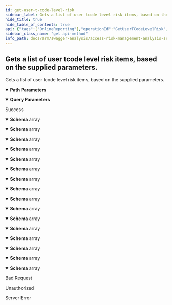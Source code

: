 ```yaml
---
id: get-user-t-code-level-risk
sidebar_label: Gets a list of user tcode level risk items, based on the supplied parameters.
hide_title: true
hide_table_of_contents: true
api: {"tags":["OnlineReporting"],"operationId":"GetUserTCodeLevelRisk","parameters":[{"name":"analysisId","in":"path","description":"Represents the unique analysis identifier.","required":true,"schema":{"type":"integer","format":"int32"}},{"name":"skip","in":"query","description":"Represents the optional parameter which specifies how many items will be bypassed.","required":false,"schema":{"type":"integer","format":"int32"}},{"name":"take","in":"query","description":"Represents the optional parameter which specifies how many items to returned.","required":false,"schema":{"type":"integer","format":"int32"}}],"responses":{"200":{"description":"Success","content":{"application/json;odata.metadata=minimal;odata.streaming=true":{"schema":{"uniqueItems":false,"type":"array","items":{"type":"object","properties":{"rulebookName":{"type":"string"},"ruleCode":{"type":"string"},"ruleName":{"type":"string"},"riskRating":{"type":"string"},"ruleType":{"type":"string"},"ruleBusinessProcess":{"type":"string"},"businessFunctionCode":{"type":"string"},"businessFunctionName":{"type":"string"},"businessFunctionDescription":{"type":"string"},"userId":{"type":"string"},"userName":{"type":"string"},"userGroup":{"type":"string"},"mitigatingControls":{"type":"string"},"assignedFrom":{"type":"string"},"roleProfile":{"type":"string"},"tcode":{"type":"string"},"tcodeDescription":{"type":"string"},"roleType":{"type":"string"},"stadUtilizationCount":{"format":"int32","type":"integer"},"cdhdrposUtilizationCount":{"format":"int32","type":"integer"},"roleHasInherentConflicts":{"type":"boolean"},"isMitigated":{"type":"boolean","readOnly":true}}}}},"application/json;odata.metadata=minimal;odata.streaming=false":{"schema":{"uniqueItems":false,"type":"array","items":{"type":"object","properties":{"rulebookName":{"type":"string"},"ruleCode":{"type":"string"},"ruleName":{"type":"string"},"riskRating":{"type":"string"},"ruleType":{"type":"string"},"ruleBusinessProcess":{"type":"string"},"businessFunctionCode":{"type":"string"},"businessFunctionName":{"type":"string"},"businessFunctionDescription":{"type":"string"},"userId":{"type":"string"},"userName":{"type":"string"},"userGroup":{"type":"string"},"mitigatingControls":{"type":"string"},"assignedFrom":{"type":"string"},"roleProfile":{"type":"string"},"tcode":{"type":"string"},"tcodeDescription":{"type":"string"},"roleType":{"type":"string"},"stadUtilizationCount":{"format":"int32","type":"integer"},"cdhdrposUtilizationCount":{"format":"int32","type":"integer"},"roleHasInherentConflicts":{"type":"boolean"},"isMitigated":{"type":"boolean","readOnly":true}}}}},"application/json;odata.metadata=minimal":{"schema":{"uniqueItems":false,"type":"array","items":{"type":"object","properties":{"rulebookName":{"type":"string"},"ruleCode":{"type":"string"},"ruleName":{"type":"string"},"riskRating":{"type":"string"},"ruleType":{"type":"string"},"ruleBusinessProcess":{"type":"string"},"businessFunctionCode":{"type":"string"},"businessFunctionName":{"type":"string"},"businessFunctionDescription":{"type":"string"},"userId":{"type":"string"},"userName":{"type":"string"},"userGroup":{"type":"string"},"mitigatingControls":{"type":"string"},"assignedFrom":{"type":"string"},"roleProfile":{"type":"string"},"tcode":{"type":"string"},"tcodeDescription":{"type":"string"},"roleType":{"type":"string"},"stadUtilizationCount":{"format":"int32","type":"integer"},"cdhdrposUtilizationCount":{"format":"int32","type":"integer"},"roleHasInherentConflicts":{"type":"boolean"},"isMitigated":{"type":"boolean","readOnly":true}}}}},"application/json;odata.metadata=full;odata.streaming=true":{"schema":{"uniqueItems":false,"type":"array","items":{"type":"object","properties":{"rulebookName":{"type":"string"},"ruleCode":{"type":"string"},"ruleName":{"type":"string"},"riskRating":{"type":"string"},"ruleType":{"type":"string"},"ruleBusinessProcess":{"type":"string"},"businessFunctionCode":{"type":"string"},"businessFunctionName":{"type":"string"},"businessFunctionDescription":{"type":"string"},"userId":{"type":"string"},"userName":{"type":"string"},"userGroup":{"type":"string"},"mitigatingControls":{"type":"string"},"assignedFrom":{"type":"string"},"roleProfile":{"type":"string"},"tcode":{"type":"string"},"tcodeDescription":{"type":"string"},"roleType":{"type":"string"},"stadUtilizationCount":{"format":"int32","type":"integer"},"cdhdrposUtilizationCount":{"format":"int32","type":"integer"},"roleHasInherentConflicts":{"type":"boolean"},"isMitigated":{"type":"boolean","readOnly":true}}}}},"application/json;odata.metadata=full;odata.streaming=false":{"schema":{"uniqueItems":false,"type":"array","items":{"type":"object","properties":{"rulebookName":{"type":"string"},"ruleCode":{"type":"string"},"ruleName":{"type":"string"},"riskRating":{"type":"string"},"ruleType":{"type":"string"},"ruleBusinessProcess":{"type":"string"},"businessFunctionCode":{"type":"string"},"businessFunctionName":{"type":"string"},"businessFunctionDescription":{"type":"string"},"userId":{"type":"string"},"userName":{"type":"string"},"userGroup":{"type":"string"},"mitigatingControls":{"type":"string"},"assignedFrom":{"type":"string"},"roleProfile":{"type":"string"},"tcode":{"type":"string"},"tcodeDescription":{"type":"string"},"roleType":{"type":"string"},"stadUtilizationCount":{"format":"int32","type":"integer"},"cdhdrposUtilizationCount":{"format":"int32","type":"integer"},"roleHasInherentConflicts":{"type":"boolean"},"isMitigated":{"type":"boolean","readOnly":true}}}}},"application/json;odata.metadata=full":{"schema":{"uniqueItems":false,"type":"array","items":{"type":"object","properties":{"rulebookName":{"type":"string"},"ruleCode":{"type":"string"},"ruleName":{"type":"string"},"riskRating":{"type":"string"},"ruleType":{"type":"string"},"ruleBusinessProcess":{"type":"string"},"businessFunctionCode":{"type":"string"},"businessFunctionName":{"type":"string"},"businessFunctionDescription":{"type":"string"},"userId":{"type":"string"},"userName":{"type":"string"},"userGroup":{"type":"string"},"mitigatingControls":{"type":"string"},"assignedFrom":{"type":"string"},"roleProfile":{"type":"string"},"tcode":{"type":"string"},"tcodeDescription":{"type":"string"},"roleType":{"type":"string"},"stadUtilizationCount":{"format":"int32","type":"integer"},"cdhdrposUtilizationCount":{"format":"int32","type":"integer"},"roleHasInherentConflicts":{"type":"boolean"},"isMitigated":{"type":"boolean","readOnly":true}}}}},"application/json;odata.metadata=none;odata.streaming=true":{"schema":{"uniqueItems":false,"type":"array","items":{"type":"object","properties":{"rulebookName":{"type":"string"},"ruleCode":{"type":"string"},"ruleName":{"type":"string"},"riskRating":{"type":"string"},"ruleType":{"type":"string"},"ruleBusinessProcess":{"type":"string"},"businessFunctionCode":{"type":"string"},"businessFunctionName":{"type":"string"},"businessFunctionDescription":{"type":"string"},"userId":{"type":"string"},"userName":{"type":"string"},"userGroup":{"type":"string"},"mitigatingControls":{"type":"string"},"assignedFrom":{"type":"string"},"roleProfile":{"type":"string"},"tcode":{"type":"string"},"tcodeDescription":{"type":"string"},"roleType":{"type":"string"},"stadUtilizationCount":{"format":"int32","type":"integer"},"cdhdrposUtilizationCount":{"format":"int32","type":"integer"},"roleHasInherentConflicts":{"type":"boolean"},"isMitigated":{"type":"boolean","readOnly":true}}}}},"application/json;odata.metadata=none;odata.streaming=false":{"schema":{"uniqueItems":false,"type":"array","items":{"type":"object","properties":{"rulebookName":{"type":"string"},"ruleCode":{"type":"string"},"ruleName":{"type":"string"},"riskRating":{"type":"string"},"ruleType":{"type":"string"},"ruleBusinessProcess":{"type":"string"},"businessFunctionCode":{"type":"string"},"businessFunctionName":{"type":"string"},"businessFunctionDescription":{"type":"string"},"userId":{"type":"string"},"userName":{"type":"string"},"userGroup":{"type":"string"},"mitigatingControls":{"type":"string"},"assignedFrom":{"type":"string"},"roleProfile":{"type":"string"},"tcode":{"type":"string"},"tcodeDescription":{"type":"string"},"roleType":{"type":"string"},"stadUtilizationCount":{"format":"int32","type":"integer"},"cdhdrposUtilizationCount":{"format":"int32","type":"integer"},"roleHasInherentConflicts":{"type":"boolean"},"isMitigated":{"type":"boolean","readOnly":true}}}}},"application/json;odata.metadata=none":{"schema":{"uniqueItems":false,"type":"array","items":{"type":"object","properties":{"rulebookName":{"type":"string"},"ruleCode":{"type":"string"},"ruleName":{"type":"string"},"riskRating":{"type":"string"},"ruleType":{"type":"string"},"ruleBusinessProcess":{"type":"string"},"businessFunctionCode":{"type":"string"},"businessFunctionName":{"type":"string"},"businessFunctionDescription":{"type":"string"},"userId":{"type":"string"},"userName":{"type":"string"},"userGroup":{"type":"string"},"mitigatingControls":{"type":"string"},"assignedFrom":{"type":"string"},"roleProfile":{"type":"string"},"tcode":{"type":"string"},"tcodeDescription":{"type":"string"},"roleType":{"type":"string"},"stadUtilizationCount":{"format":"int32","type":"integer"},"cdhdrposUtilizationCount":{"format":"int32","type":"integer"},"roleHasInherentConflicts":{"type":"boolean"},"isMitigated":{"type":"boolean","readOnly":true}}}}},"application/json;odata.streaming=true":{"schema":{"uniqueItems":false,"type":"array","items":{"type":"object","properties":{"rulebookName":{"type":"string"},"ruleCode":{"type":"string"},"ruleName":{"type":"string"},"riskRating":{"type":"string"},"ruleType":{"type":"string"},"ruleBusinessProcess":{"type":"string"},"businessFunctionCode":{"type":"string"},"businessFunctionName":{"type":"string"},"businessFunctionDescription":{"type":"string"},"userId":{"type":"string"},"userName":{"type":"string"},"userGroup":{"type":"string"},"mitigatingControls":{"type":"string"},"assignedFrom":{"type":"string"},"roleProfile":{"type":"string"},"tcode":{"type":"string"},"tcodeDescription":{"type":"string"},"roleType":{"type":"string"},"stadUtilizationCount":{"format":"int32","type":"integer"},"cdhdrposUtilizationCount":{"format":"int32","type":"integer"},"roleHasInherentConflicts":{"type":"boolean"},"isMitigated":{"type":"boolean","readOnly":true}}}}},"application/json;odata.streaming=false":{"schema":{"uniqueItems":false,"type":"array","items":{"type":"object","properties":{"rulebookName":{"type":"string"},"ruleCode":{"type":"string"},"ruleName":{"type":"string"},"riskRating":{"type":"string"},"ruleType":{"type":"string"},"ruleBusinessProcess":{"type":"string"},"businessFunctionCode":{"type":"string"},"businessFunctionName":{"type":"string"},"businessFunctionDescription":{"type":"string"},"userId":{"type":"string"},"userName":{"type":"string"},"userGroup":{"type":"string"},"mitigatingControls":{"type":"string"},"assignedFrom":{"type":"string"},"roleProfile":{"type":"string"},"tcode":{"type":"string"},"tcodeDescription":{"type":"string"},"roleType":{"type":"string"},"stadUtilizationCount":{"format":"int32","type":"integer"},"cdhdrposUtilizationCount":{"format":"int32","type":"integer"},"roleHasInherentConflicts":{"type":"boolean"},"isMitigated":{"type":"boolean","readOnly":true}}}}},"application/json":{"schema":{"uniqueItems":false,"type":"array","items":{"type":"object","properties":{"rulebookName":{"type":"string"},"ruleCode":{"type":"string"},"ruleName":{"type":"string"},"riskRating":{"type":"string"},"ruleType":{"type":"string"},"ruleBusinessProcess":{"type":"string"},"businessFunctionCode":{"type":"string"},"businessFunctionName":{"type":"string"},"businessFunctionDescription":{"type":"string"},"userId":{"type":"string"},"userName":{"type":"string"},"userGroup":{"type":"string"},"mitigatingControls":{"type":"string"},"assignedFrom":{"type":"string"},"roleProfile":{"type":"string"},"tcode":{"type":"string"},"tcodeDescription":{"type":"string"},"roleType":{"type":"string"},"stadUtilizationCount":{"format":"int32","type":"integer"},"cdhdrposUtilizationCount":{"format":"int32","type":"integer"},"roleHasInherentConflicts":{"type":"boolean"},"isMitigated":{"type":"boolean","readOnly":true}}}}},"application/xml":{"schema":{"uniqueItems":false,"type":"array","items":{"type":"object","properties":{"rulebookName":{"type":"string"},"ruleCode":{"type":"string"},"ruleName":{"type":"string"},"riskRating":{"type":"string"},"ruleType":{"type":"string"},"ruleBusinessProcess":{"type":"string"},"businessFunctionCode":{"type":"string"},"businessFunctionName":{"type":"string"},"businessFunctionDescription":{"type":"string"},"userId":{"type":"string"},"userName":{"type":"string"},"userGroup":{"type":"string"},"mitigatingControls":{"type":"string"},"assignedFrom":{"type":"string"},"roleProfile":{"type":"string"},"tcode":{"type":"string"},"tcodeDescription":{"type":"string"},"roleType":{"type":"string"},"stadUtilizationCount":{"format":"int32","type":"integer"},"cdhdrposUtilizationCount":{"format":"int32","type":"integer"},"roleHasInherentConflicts":{"type":"boolean"},"isMitigated":{"type":"boolean","readOnly":true}}}}},"application/prs.odatatestxx-odata":{"schema":{"uniqueItems":false,"type":"array","items":{"type":"object","properties":{"rulebookName":{"type":"string"},"ruleCode":{"type":"string"},"ruleName":{"type":"string"},"riskRating":{"type":"string"},"ruleType":{"type":"string"},"ruleBusinessProcess":{"type":"string"},"businessFunctionCode":{"type":"string"},"businessFunctionName":{"type":"string"},"businessFunctionDescription":{"type":"string"},"userId":{"type":"string"},"userName":{"type":"string"},"userGroup":{"type":"string"},"mitigatingControls":{"type":"string"},"assignedFrom":{"type":"string"},"roleProfile":{"type":"string"},"tcode":{"type":"string"},"tcodeDescription":{"type":"string"},"roleType":{"type":"string"},"stadUtilizationCount":{"format":"int32","type":"integer"},"cdhdrposUtilizationCount":{"format":"int32","type":"integer"},"roleHasInherentConflicts":{"type":"boolean"},"isMitigated":{"type":"boolean","readOnly":true}}}}},"text/plain":{"schema":{"uniqueItems":false,"type":"array","items":{"type":"object","properties":{"rulebookName":{"type":"string"},"ruleCode":{"type":"string"},"ruleName":{"type":"string"},"riskRating":{"type":"string"},"ruleType":{"type":"string"},"ruleBusinessProcess":{"type":"string"},"businessFunctionCode":{"type":"string"},"businessFunctionName":{"type":"string"},"businessFunctionDescription":{"type":"string"},"userId":{"type":"string"},"userName":{"type":"string"},"userGroup":{"type":"string"},"mitigatingControls":{"type":"string"},"assignedFrom":{"type":"string"},"roleProfile":{"type":"string"},"tcode":{"type":"string"},"tcodeDescription":{"type":"string"},"roleType":{"type":"string"},"stadUtilizationCount":{"format":"int32","type":"integer"},"cdhdrposUtilizationCount":{"format":"int32","type":"integer"},"roleHasInherentConflicts":{"type":"boolean"},"isMitigated":{"type":"boolean","readOnly":true}}}}},"text/json":{"schema":{"uniqueItems":false,"type":"array","items":{"type":"object","properties":{"rulebookName":{"type":"string"},"ruleCode":{"type":"string"},"ruleName":{"type":"string"},"riskRating":{"type":"string"},"ruleType":{"type":"string"},"ruleBusinessProcess":{"type":"string"},"businessFunctionCode":{"type":"string"},"businessFunctionName":{"type":"string"},"businessFunctionDescription":{"type":"string"},"userId":{"type":"string"},"userName":{"type":"string"},"userGroup":{"type":"string"},"mitigatingControls":{"type":"string"},"assignedFrom":{"type":"string"},"roleProfile":{"type":"string"},"tcode":{"type":"string"},"tcodeDescription":{"type":"string"},"roleType":{"type":"string"},"stadUtilizationCount":{"format":"int32","type":"integer"},"cdhdrposUtilizationCount":{"format":"int32","type":"integer"},"roleHasInherentConflicts":{"type":"boolean"},"isMitigated":{"type":"boolean","readOnly":true}}}}}}},"400":{"description":"Bad Request"},"401":{"description":"Unauthorized"},"500":{"description":"Server Error"}},"description":"Gets a list of user tcode level risk items, based on the supplied parameters.","method":"get","path":"/api/usertcodelevelrisk/{analysisId}","info":{"version":"v1","title":"Access Risk Management Analysis Services"},"postman":{"name":"Gets a list of user tcode level risk items, based on the supplied parameters.","description":{"type":"text/plain"},"url":{"path":["api","usertcodelevelrisk",":analysisId"],"host":["{{baseUrl}}"],"query":[{"disabled":false,"description":{"content":"Represents the optional parameter which specifies how many items will be bypassed.","type":"text/plain"},"key":"skip","value":""},{"disabled":false,"description":{"content":"Represents the optional parameter which specifies how many items to returned.","type":"text/plain"},"key":"take","value":""}],"variable":[{"disabled":false,"description":{"content":"(Required) Represents the unique analysis identifier.","type":"text/plain"},"type":"any","value":"","key":"analysisId"}]},"header":[{"key":"Accept","value":"application/json;odata.metadata=minimal;odata.streaming=true"}],"method":"GET"}}
sidebar_class_name: "get api-method"
info_path: docs/arm/swagger-analysis/access-risk-management-analysis-services
---
```



## Gets a list of user tcode level risk items, based on the supplied parameters.



Gets a list of user tcode level risk items, based on the supplied parameters.

<details style={{"marginBottom":"1rem"}} data-collapsed={false} open={true}><summary style={{}}><strong>Path Parameters</strong></summary><div><ul><ParamsItem className={"paramsItem"} param={{"name":"analysisId","in":"path","description":"Represents the unique analysis identifier.","required":true,"schema":{"type":"integer","format":"int32"}}}></ParamsItem></ul></div></details><details style={{"marginBottom":"1rem"}} data-collapsed={false} open={true}><summary style={{}}><strong>Query Parameters</strong></summary><div><ul><ParamsItem className={"paramsItem"} param={{"name":"skip","in":"query","description":"Represents the optional parameter which specifies how many items will be bypassed.","required":false,"schema":{"type":"integer","format":"int32"}}}></ParamsItem><ParamsItem className={"paramsItem"} param={{"name":"take","in":"query","description":"Represents the optional parameter which specifies how many items to returned.","required":false,"schema":{"type":"integer","format":"int32"}}}></ParamsItem></ul></div></details><div><ApiTabs><TabItem label={"200"} value={"200"}><div>

Success

</div><div><MimeTabs groupId={"mime-type"}><TabItem label={"application/json;odata.metadata=minimal;odata.streaming=true"} value={"application/json;odata.metadata=minimal;odata.streaming=true"}><SchemaTabs groupId={"schema-tabs"}><TabItem label={"Schema"} value={"Schema"}><details style={{}} data-collapsed={false} open={true}><summary style={{"textAlign":"left"}}><strong>Schema</strong><span style={{"opacity":"0.6"}}> array</span></summary><div style={{"textAlign":"left","marginLeft":"1rem"}}></div><ul style={{"marginLeft":"1rem"}}><SchemaItem collapsible={false} name={"rulebookName"} required={false} schemaDescription={undefined} schemaName={"string"} qualifierMessage={undefined} defaultValue={undefined}></SchemaItem><SchemaItem collapsible={false} name={"ruleCode"} required={false} schemaDescription={undefined} schemaName={"string"} qualifierMessage={undefined} defaultValue={undefined}></SchemaItem><SchemaItem collapsible={false} name={"ruleName"} required={false} schemaDescription={undefined} schemaName={"string"} qualifierMessage={undefined} defaultValue={undefined}></SchemaItem><SchemaItem collapsible={false} name={"riskRating"} required={false} schemaDescription={undefined} schemaName={"string"} qualifierMessage={undefined} defaultValue={undefined}></SchemaItem><SchemaItem collapsible={false} name={"ruleType"} required={false} schemaDescription={undefined} schemaName={"string"} qualifierMessage={undefined} defaultValue={undefined}></SchemaItem><SchemaItem collapsible={false} name={"ruleBusinessProcess"} required={false} schemaDescription={undefined} schemaName={"string"} qualifierMessage={undefined} defaultValue={undefined}></SchemaItem><SchemaItem collapsible={false} name={"businessFunctionCode"} required={false} schemaDescription={undefined} schemaName={"string"} qualifierMessage={undefined} defaultValue={undefined}></SchemaItem><SchemaItem collapsible={false} name={"businessFunctionName"} required={false} schemaDescription={undefined} schemaName={"string"} qualifierMessage={undefined} defaultValue={undefined}></SchemaItem><SchemaItem collapsible={false} name={"businessFunctionDescription"} required={false} schemaDescription={undefined} schemaName={"string"} qualifierMessage={undefined} defaultValue={undefined}></SchemaItem><SchemaItem collapsible={false} name={"userId"} required={false} schemaDescription={undefined} schemaName={"string"} qualifierMessage={undefined} defaultValue={undefined}></SchemaItem><SchemaItem collapsible={false} name={"userName"} required={false} schemaDescription={undefined} schemaName={"string"} qualifierMessage={undefined} defaultValue={undefined}></SchemaItem><SchemaItem collapsible={false} name={"userGroup"} required={false} schemaDescription={undefined} schemaName={"string"} qualifierMessage={undefined} defaultValue={undefined}></SchemaItem><SchemaItem collapsible={false} name={"mitigatingControls"} required={false} schemaDescription={undefined} schemaName={"string"} qualifierMessage={undefined} defaultValue={undefined}></SchemaItem><SchemaItem collapsible={false} name={"assignedFrom"} required={false} schemaDescription={undefined} schemaName={"string"} qualifierMessage={undefined} defaultValue={undefined}></SchemaItem><SchemaItem collapsible={false} name={"roleProfile"} required={false} schemaDescription={undefined} schemaName={"string"} qualifierMessage={undefined} defaultValue={undefined}></SchemaItem><SchemaItem collapsible={false} name={"tcode"} required={false} schemaDescription={undefined} schemaName={"string"} qualifierMessage={undefined} defaultValue={undefined}></SchemaItem><SchemaItem collapsible={false} name={"tcodeDescription"} required={false} schemaDescription={undefined} schemaName={"string"} qualifierMessage={undefined} defaultValue={undefined}></SchemaItem><SchemaItem collapsible={false} name={"roleType"} required={false} schemaDescription={undefined} schemaName={"string"} qualifierMessage={undefined} defaultValue={undefined}></SchemaItem><SchemaItem collapsible={false} name={"stadUtilizationCount"} required={false} schemaDescription={undefined} schemaName={"int32"} qualifierMessage={undefined} defaultValue={undefined}></SchemaItem><SchemaItem collapsible={false} name={"cdhdrposUtilizationCount"} required={false} schemaDescription={undefined} schemaName={"int32"} qualifierMessage={undefined} defaultValue={undefined}></SchemaItem><SchemaItem collapsible={false} name={"roleHasInherentConflicts"} required={false} schemaDescription={undefined} schemaName={"boolean"} qualifierMessage={undefined} defaultValue={undefined}></SchemaItem><SchemaItem collapsible={false} name={"isMitigated"} required={false} schemaDescription={undefined} schemaName={"boolean"} qualifierMessage={undefined} defaultValue={undefined}></SchemaItem></ul></details></TabItem></SchemaTabs></TabItem><TabItem label={"application/json;odata.metadata=minimal;odata.streaming=false"} value={"application/json;odata.metadata=minimal;odata.streaming=false"}><SchemaTabs groupId={"schema-tabs"}><TabItem label={"Schema"} value={"Schema"}><details style={{}} data-collapsed={false} open={true}><summary style={{"textAlign":"left"}}><strong>Schema</strong><span style={{"opacity":"0.6"}}> array</span></summary><div style={{"textAlign":"left","marginLeft":"1rem"}}></div><ul style={{"marginLeft":"1rem"}}><SchemaItem collapsible={false} name={"rulebookName"} required={false} schemaDescription={undefined} schemaName={"string"} qualifierMessage={undefined} defaultValue={undefined}></SchemaItem><SchemaItem collapsible={false} name={"ruleCode"} required={false} schemaDescription={undefined} schemaName={"string"} qualifierMessage={undefined} defaultValue={undefined}></SchemaItem><SchemaItem collapsible={false} name={"ruleName"} required={false} schemaDescription={undefined} schemaName={"string"} qualifierMessage={undefined} defaultValue={undefined}></SchemaItem><SchemaItem collapsible={false} name={"riskRating"} required={false} schemaDescription={undefined} schemaName={"string"} qualifierMessage={undefined} defaultValue={undefined}></SchemaItem><SchemaItem collapsible={false} name={"ruleType"} required={false} schemaDescription={undefined} schemaName={"string"} qualifierMessage={undefined} defaultValue={undefined}></SchemaItem><SchemaItem collapsible={false} name={"ruleBusinessProcess"} required={false} schemaDescription={undefined} schemaName={"string"} qualifierMessage={undefined} defaultValue={undefined}></SchemaItem><SchemaItem collapsible={false} name={"businessFunctionCode"} required={false} schemaDescription={undefined} schemaName={"string"} qualifierMessage={undefined} defaultValue={undefined}></SchemaItem><SchemaItem collapsible={false} name={"businessFunctionName"} required={false} schemaDescription={undefined} schemaName={"string"} qualifierMessage={undefined} defaultValue={undefined}></SchemaItem><SchemaItem collapsible={false} name={"businessFunctionDescription"} required={false} schemaDescription={undefined} schemaName={"string"} qualifierMessage={undefined} defaultValue={undefined}></SchemaItem><SchemaItem collapsible={false} name={"userId"} required={false} schemaDescription={undefined} schemaName={"string"} qualifierMessage={undefined} defaultValue={undefined}></SchemaItem><SchemaItem collapsible={false} name={"userName"} required={false} schemaDescription={undefined} schemaName={"string"} qualifierMessage={undefined} defaultValue={undefined}></SchemaItem><SchemaItem collapsible={false} name={"userGroup"} required={false} schemaDescription={undefined} schemaName={"string"} qualifierMessage={undefined} defaultValue={undefined}></SchemaItem><SchemaItem collapsible={false} name={"mitigatingControls"} required={false} schemaDescription={undefined} schemaName={"string"} qualifierMessage={undefined} defaultValue={undefined}></SchemaItem><SchemaItem collapsible={false} name={"assignedFrom"} required={false} schemaDescription={undefined} schemaName={"string"} qualifierMessage={undefined} defaultValue={undefined}></SchemaItem><SchemaItem collapsible={false} name={"roleProfile"} required={false} schemaDescription={undefined} schemaName={"string"} qualifierMessage={undefined} defaultValue={undefined}></SchemaItem><SchemaItem collapsible={false} name={"tcode"} required={false} schemaDescription={undefined} schemaName={"string"} qualifierMessage={undefined} defaultValue={undefined}></SchemaItem><SchemaItem collapsible={false} name={"tcodeDescription"} required={false} schemaDescription={undefined} schemaName={"string"} qualifierMessage={undefined} defaultValue={undefined}></SchemaItem><SchemaItem collapsible={false} name={"roleType"} required={false} schemaDescription={undefined} schemaName={"string"} qualifierMessage={undefined} defaultValue={undefined}></SchemaItem><SchemaItem collapsible={false} name={"stadUtilizationCount"} required={false} schemaDescription={undefined} schemaName={"int32"} qualifierMessage={undefined} defaultValue={undefined}></SchemaItem><SchemaItem collapsible={false} name={"cdhdrposUtilizationCount"} required={false} schemaDescription={undefined} schemaName={"int32"} qualifierMessage={undefined} defaultValue={undefined}></SchemaItem><SchemaItem collapsible={false} name={"roleHasInherentConflicts"} required={false} schemaDescription={undefined} schemaName={"boolean"} qualifierMessage={undefined} defaultValue={undefined}></SchemaItem><SchemaItem collapsible={false} name={"isMitigated"} required={false} schemaDescription={undefined} schemaName={"boolean"} qualifierMessage={undefined} defaultValue={undefined}></SchemaItem></ul></details></TabItem></SchemaTabs></TabItem><TabItem label={"application/json;odata.metadata=minimal"} value={"application/json;odata.metadata=minimal"}><SchemaTabs groupId={"schema-tabs"}><TabItem label={"Schema"} value={"Schema"}><details style={{}} data-collapsed={false} open={true}><summary style={{"textAlign":"left"}}><strong>Schema</strong><span style={{"opacity":"0.6"}}> array</span></summary><div style={{"textAlign":"left","marginLeft":"1rem"}}></div><ul style={{"marginLeft":"1rem"}}><SchemaItem collapsible={false} name={"rulebookName"} required={false} schemaDescription={undefined} schemaName={"string"} qualifierMessage={undefined} defaultValue={undefined}></SchemaItem><SchemaItem collapsible={false} name={"ruleCode"} required={false} schemaDescription={undefined} schemaName={"string"} qualifierMessage={undefined} defaultValue={undefined}></SchemaItem><SchemaItem collapsible={false} name={"ruleName"} required={false} schemaDescription={undefined} schemaName={"string"} qualifierMessage={undefined} defaultValue={undefined}></SchemaItem><SchemaItem collapsible={false} name={"riskRating"} required={false} schemaDescription={undefined} schemaName={"string"} qualifierMessage={undefined} defaultValue={undefined}></SchemaItem><SchemaItem collapsible={false} name={"ruleType"} required={false} schemaDescription={undefined} schemaName={"string"} qualifierMessage={undefined} defaultValue={undefined}></SchemaItem><SchemaItem collapsible={false} name={"ruleBusinessProcess"} required={false} schemaDescription={undefined} schemaName={"string"} qualifierMessage={undefined} defaultValue={undefined}></SchemaItem><SchemaItem collapsible={false} name={"businessFunctionCode"} required={false} schemaDescription={undefined} schemaName={"string"} qualifierMessage={undefined} defaultValue={undefined}></SchemaItem><SchemaItem collapsible={false} name={"businessFunctionName"} required={false} schemaDescription={undefined} schemaName={"string"} qualifierMessage={undefined} defaultValue={undefined}></SchemaItem><SchemaItem collapsible={false} name={"businessFunctionDescription"} required={false} schemaDescription={undefined} schemaName={"string"} qualifierMessage={undefined} defaultValue={undefined}></SchemaItem><SchemaItem collapsible={false} name={"userId"} required={false} schemaDescription={undefined} schemaName={"string"} qualifierMessage={undefined} defaultValue={undefined}></SchemaItem><SchemaItem collapsible={false} name={"userName"} required={false} schemaDescription={undefined} schemaName={"string"} qualifierMessage={undefined} defaultValue={undefined}></SchemaItem><SchemaItem collapsible={false} name={"userGroup"} required={false} schemaDescription={undefined} schemaName={"string"} qualifierMessage={undefined} defaultValue={undefined}></SchemaItem><SchemaItem collapsible={false} name={"mitigatingControls"} required={false} schemaDescription={undefined} schemaName={"string"} qualifierMessage={undefined} defaultValue={undefined}></SchemaItem><SchemaItem collapsible={false} name={"assignedFrom"} required={false} schemaDescription={undefined} schemaName={"string"} qualifierMessage={undefined} defaultValue={undefined}></SchemaItem><SchemaItem collapsible={false} name={"roleProfile"} required={false} schemaDescription={undefined} schemaName={"string"} qualifierMessage={undefined} defaultValue={undefined}></SchemaItem><SchemaItem collapsible={false} name={"tcode"} required={false} schemaDescription={undefined} schemaName={"string"} qualifierMessage={undefined} defaultValue={undefined}></SchemaItem><SchemaItem collapsible={false} name={"tcodeDescription"} required={false} schemaDescription={undefined} schemaName={"string"} qualifierMessage={undefined} defaultValue={undefined}></SchemaItem><SchemaItem collapsible={false} name={"roleType"} required={false} schemaDescription={undefined} schemaName={"string"} qualifierMessage={undefined} defaultValue={undefined}></SchemaItem><SchemaItem collapsible={false} name={"stadUtilizationCount"} required={false} schemaDescription={undefined} schemaName={"int32"} qualifierMessage={undefined} defaultValue={undefined}></SchemaItem><SchemaItem collapsible={false} name={"cdhdrposUtilizationCount"} required={false} schemaDescription={undefined} schemaName={"int32"} qualifierMessage={undefined} defaultValue={undefined}></SchemaItem><SchemaItem collapsible={false} name={"roleHasInherentConflicts"} required={false} schemaDescription={undefined} schemaName={"boolean"} qualifierMessage={undefined} defaultValue={undefined}></SchemaItem><SchemaItem collapsible={false} name={"isMitigated"} required={false} schemaDescription={undefined} schemaName={"boolean"} qualifierMessage={undefined} defaultValue={undefined}></SchemaItem></ul></details></TabItem></SchemaTabs></TabItem><TabItem label={"application/json;odata.metadata=full;odata.streaming=true"} value={"application/json;odata.metadata=full;odata.streaming=true"}><SchemaTabs groupId={"schema-tabs"}><TabItem label={"Schema"} value={"Schema"}><details style={{}} data-collapsed={false} open={true}><summary style={{"textAlign":"left"}}><strong>Schema</strong><span style={{"opacity":"0.6"}}> array</span></summary><div style={{"textAlign":"left","marginLeft":"1rem"}}></div><ul style={{"marginLeft":"1rem"}}><SchemaItem collapsible={false} name={"rulebookName"} required={false} schemaDescription={undefined} schemaName={"string"} qualifierMessage={undefined} defaultValue={undefined}></SchemaItem><SchemaItem collapsible={false} name={"ruleCode"} required={false} schemaDescription={undefined} schemaName={"string"} qualifierMessage={undefined} defaultValue={undefined}></SchemaItem><SchemaItem collapsible={false} name={"ruleName"} required={false} schemaDescription={undefined} schemaName={"string"} qualifierMessage={undefined} defaultValue={undefined}></SchemaItem><SchemaItem collapsible={false} name={"riskRating"} required={false} schemaDescription={undefined} schemaName={"string"} qualifierMessage={undefined} defaultValue={undefined}></SchemaItem><SchemaItem collapsible={false} name={"ruleType"} required={false} schemaDescription={undefined} schemaName={"string"} qualifierMessage={undefined} defaultValue={undefined}></SchemaItem><SchemaItem collapsible={false} name={"ruleBusinessProcess"} required={false} schemaDescription={undefined} schemaName={"string"} qualifierMessage={undefined} defaultValue={undefined}></SchemaItem><SchemaItem collapsible={false} name={"businessFunctionCode"} required={false} schemaDescription={undefined} schemaName={"string"} qualifierMessage={undefined} defaultValue={undefined}></SchemaItem><SchemaItem collapsible={false} name={"businessFunctionName"} required={false} schemaDescription={undefined} schemaName={"string"} qualifierMessage={undefined} defaultValue={undefined}></SchemaItem><SchemaItem collapsible={false} name={"businessFunctionDescription"} required={false} schemaDescription={undefined} schemaName={"string"} qualifierMessage={undefined} defaultValue={undefined}></SchemaItem><SchemaItem collapsible={false} name={"userId"} required={false} schemaDescription={undefined} schemaName={"string"} qualifierMessage={undefined} defaultValue={undefined}></SchemaItem><SchemaItem collapsible={false} name={"userName"} required={false} schemaDescription={undefined} schemaName={"string"} qualifierMessage={undefined} defaultValue={undefined}></SchemaItem><SchemaItem collapsible={false} name={"userGroup"} required={false} schemaDescription={undefined} schemaName={"string"} qualifierMessage={undefined} defaultValue={undefined}></SchemaItem><SchemaItem collapsible={false} name={"mitigatingControls"} required={false} schemaDescription={undefined} schemaName={"string"} qualifierMessage={undefined} defaultValue={undefined}></SchemaItem><SchemaItem collapsible={false} name={"assignedFrom"} required={false} schemaDescription={undefined} schemaName={"string"} qualifierMessage={undefined} defaultValue={undefined}></SchemaItem><SchemaItem collapsible={false} name={"roleProfile"} required={false} schemaDescription={undefined} schemaName={"string"} qualifierMessage={undefined} defaultValue={undefined}></SchemaItem><SchemaItem collapsible={false} name={"tcode"} required={false} schemaDescription={undefined} schemaName={"string"} qualifierMessage={undefined} defaultValue={undefined}></SchemaItem><SchemaItem collapsible={false} name={"tcodeDescription"} required={false} schemaDescription={undefined} schemaName={"string"} qualifierMessage={undefined} defaultValue={undefined}></SchemaItem><SchemaItem collapsible={false} name={"roleType"} required={false} schemaDescription={undefined} schemaName={"string"} qualifierMessage={undefined} defaultValue={undefined}></SchemaItem><SchemaItem collapsible={false} name={"stadUtilizationCount"} required={false} schemaDescription={undefined} schemaName={"int32"} qualifierMessage={undefined} defaultValue={undefined}></SchemaItem><SchemaItem collapsible={false} name={"cdhdrposUtilizationCount"} required={false} schemaDescription={undefined} schemaName={"int32"} qualifierMessage={undefined} defaultValue={undefined}></SchemaItem><SchemaItem collapsible={false} name={"roleHasInherentConflicts"} required={false} schemaDescription={undefined} schemaName={"boolean"} qualifierMessage={undefined} defaultValue={undefined}></SchemaItem><SchemaItem collapsible={false} name={"isMitigated"} required={false} schemaDescription={undefined} schemaName={"boolean"} qualifierMessage={undefined} defaultValue={undefined}></SchemaItem></ul></details></TabItem></SchemaTabs></TabItem><TabItem label={"application/json;odata.metadata=full;odata.streaming=false"} value={"application/json;odata.metadata=full;odata.streaming=false"}><SchemaTabs groupId={"schema-tabs"}><TabItem label={"Schema"} value={"Schema"}><details style={{}} data-collapsed={false} open={true}><summary style={{"textAlign":"left"}}><strong>Schema</strong><span style={{"opacity":"0.6"}}> array</span></summary><div style={{"textAlign":"left","marginLeft":"1rem"}}></div><ul style={{"marginLeft":"1rem"}}><SchemaItem collapsible={false} name={"rulebookName"} required={false} schemaDescription={undefined} schemaName={"string"} qualifierMessage={undefined} defaultValue={undefined}></SchemaItem><SchemaItem collapsible={false} name={"ruleCode"} required={false} schemaDescription={undefined} schemaName={"string"} qualifierMessage={undefined} defaultValue={undefined}></SchemaItem><SchemaItem collapsible={false} name={"ruleName"} required={false} schemaDescription={undefined} schemaName={"string"} qualifierMessage={undefined} defaultValue={undefined}></SchemaItem><SchemaItem collapsible={false} name={"riskRating"} required={false} schemaDescription={undefined} schemaName={"string"} qualifierMessage={undefined} defaultValue={undefined}></SchemaItem><SchemaItem collapsible={false} name={"ruleType"} required={false} schemaDescription={undefined} schemaName={"string"} qualifierMessage={undefined} defaultValue={undefined}></SchemaItem><SchemaItem collapsible={false} name={"ruleBusinessProcess"} required={false} schemaDescription={undefined} schemaName={"string"} qualifierMessage={undefined} defaultValue={undefined}></SchemaItem><SchemaItem collapsible={false} name={"businessFunctionCode"} required={false} schemaDescription={undefined} schemaName={"string"} qualifierMessage={undefined} defaultValue={undefined}></SchemaItem><SchemaItem collapsible={false} name={"businessFunctionName"} required={false} schemaDescription={undefined} schemaName={"string"} qualifierMessage={undefined} defaultValue={undefined}></SchemaItem><SchemaItem collapsible={false} name={"businessFunctionDescription"} required={false} schemaDescription={undefined} schemaName={"string"} qualifierMessage={undefined} defaultValue={undefined}></SchemaItem><SchemaItem collapsible={false} name={"userId"} required={false} schemaDescription={undefined} schemaName={"string"} qualifierMessage={undefined} defaultValue={undefined}></SchemaItem><SchemaItem collapsible={false} name={"userName"} required={false} schemaDescription={undefined} schemaName={"string"} qualifierMessage={undefined} defaultValue={undefined}></SchemaItem><SchemaItem collapsible={false} name={"userGroup"} required={false} schemaDescription={undefined} schemaName={"string"} qualifierMessage={undefined} defaultValue={undefined}></SchemaItem><SchemaItem collapsible={false} name={"mitigatingControls"} required={false} schemaDescription={undefined} schemaName={"string"} qualifierMessage={undefined} defaultValue={undefined}></SchemaItem><SchemaItem collapsible={false} name={"assignedFrom"} required={false} schemaDescription={undefined} schemaName={"string"} qualifierMessage={undefined} defaultValue={undefined}></SchemaItem><SchemaItem collapsible={false} name={"roleProfile"} required={false} schemaDescription={undefined} schemaName={"string"} qualifierMessage={undefined} defaultValue={undefined}></SchemaItem><SchemaItem collapsible={false} name={"tcode"} required={false} schemaDescription={undefined} schemaName={"string"} qualifierMessage={undefined} defaultValue={undefined}></SchemaItem><SchemaItem collapsible={false} name={"tcodeDescription"} required={false} schemaDescription={undefined} schemaName={"string"} qualifierMessage={undefined} defaultValue={undefined}></SchemaItem><SchemaItem collapsible={false} name={"roleType"} required={false} schemaDescription={undefined} schemaName={"string"} qualifierMessage={undefined} defaultValue={undefined}></SchemaItem><SchemaItem collapsible={false} name={"stadUtilizationCount"} required={false} schemaDescription={undefined} schemaName={"int32"} qualifierMessage={undefined} defaultValue={undefined}></SchemaItem><SchemaItem collapsible={false} name={"cdhdrposUtilizationCount"} required={false} schemaDescription={undefined} schemaName={"int32"} qualifierMessage={undefined} defaultValue={undefined}></SchemaItem><SchemaItem collapsible={false} name={"roleHasInherentConflicts"} required={false} schemaDescription={undefined} schemaName={"boolean"} qualifierMessage={undefined} defaultValue={undefined}></SchemaItem><SchemaItem collapsible={false} name={"isMitigated"} required={false} schemaDescription={undefined} schemaName={"boolean"} qualifierMessage={undefined} defaultValue={undefined}></SchemaItem></ul></details></TabItem></SchemaTabs></TabItem><TabItem label={"application/json;odata.metadata=full"} value={"application/json;odata.metadata=full"}><SchemaTabs groupId={"schema-tabs"}><TabItem label={"Schema"} value={"Schema"}><details style={{}} data-collapsed={false} open={true}><summary style={{"textAlign":"left"}}><strong>Schema</strong><span style={{"opacity":"0.6"}}> array</span></summary><div style={{"textAlign":"left","marginLeft":"1rem"}}></div><ul style={{"marginLeft":"1rem"}}><SchemaItem collapsible={false} name={"rulebookName"} required={false} schemaDescription={undefined} schemaName={"string"} qualifierMessage={undefined} defaultValue={undefined}></SchemaItem><SchemaItem collapsible={false} name={"ruleCode"} required={false} schemaDescription={undefined} schemaName={"string"} qualifierMessage={undefined} defaultValue={undefined}></SchemaItem><SchemaItem collapsible={false} name={"ruleName"} required={false} schemaDescription={undefined} schemaName={"string"} qualifierMessage={undefined} defaultValue={undefined}></SchemaItem><SchemaItem collapsible={false} name={"riskRating"} required={false} schemaDescription={undefined} schemaName={"string"} qualifierMessage={undefined} defaultValue={undefined}></SchemaItem><SchemaItem collapsible={false} name={"ruleType"} required={false} schemaDescription={undefined} schemaName={"string"} qualifierMessage={undefined} defaultValue={undefined}></SchemaItem><SchemaItem collapsible={false} name={"ruleBusinessProcess"} required={false} schemaDescription={undefined} schemaName={"string"} qualifierMessage={undefined} defaultValue={undefined}></SchemaItem><SchemaItem collapsible={false} name={"businessFunctionCode"} required={false} schemaDescription={undefined} schemaName={"string"} qualifierMessage={undefined} defaultValue={undefined}></SchemaItem><SchemaItem collapsible={false} name={"businessFunctionName"} required={false} schemaDescription={undefined} schemaName={"string"} qualifierMessage={undefined} defaultValue={undefined}></SchemaItem><SchemaItem collapsible={false} name={"businessFunctionDescription"} required={false} schemaDescription={undefined} schemaName={"string"} qualifierMessage={undefined} defaultValue={undefined}></SchemaItem><SchemaItem collapsible={false} name={"userId"} required={false} schemaDescription={undefined} schemaName={"string"} qualifierMessage={undefined} defaultValue={undefined}></SchemaItem><SchemaItem collapsible={false} name={"userName"} required={false} schemaDescription={undefined} schemaName={"string"} qualifierMessage={undefined} defaultValue={undefined}></SchemaItem><SchemaItem collapsible={false} name={"userGroup"} required={false} schemaDescription={undefined} schemaName={"string"} qualifierMessage={undefined} defaultValue={undefined}></SchemaItem><SchemaItem collapsible={false} name={"mitigatingControls"} required={false} schemaDescription={undefined} schemaName={"string"} qualifierMessage={undefined} defaultValue={undefined}></SchemaItem><SchemaItem collapsible={false} name={"assignedFrom"} required={false} schemaDescription={undefined} schemaName={"string"} qualifierMessage={undefined} defaultValue={undefined}></SchemaItem><SchemaItem collapsible={false} name={"roleProfile"} required={false} schemaDescription={undefined} schemaName={"string"} qualifierMessage={undefined} defaultValue={undefined}></SchemaItem><SchemaItem collapsible={false} name={"tcode"} required={false} schemaDescription={undefined} schemaName={"string"} qualifierMessage={undefined} defaultValue={undefined}></SchemaItem><SchemaItem collapsible={false} name={"tcodeDescription"} required={false} schemaDescription={undefined} schemaName={"string"} qualifierMessage={undefined} defaultValue={undefined}></SchemaItem><SchemaItem collapsible={false} name={"roleType"} required={false} schemaDescription={undefined} schemaName={"string"} qualifierMessage={undefined} defaultValue={undefined}></SchemaItem><SchemaItem collapsible={false} name={"stadUtilizationCount"} required={false} schemaDescription={undefined} schemaName={"int32"} qualifierMessage={undefined} defaultValue={undefined}></SchemaItem><SchemaItem collapsible={false} name={"cdhdrposUtilizationCount"} required={false} schemaDescription={undefined} schemaName={"int32"} qualifierMessage={undefined} defaultValue={undefined}></SchemaItem><SchemaItem collapsible={false} name={"roleHasInherentConflicts"} required={false} schemaDescription={undefined} schemaName={"boolean"} qualifierMessage={undefined} defaultValue={undefined}></SchemaItem><SchemaItem collapsible={false} name={"isMitigated"} required={false} schemaDescription={undefined} schemaName={"boolean"} qualifierMessage={undefined} defaultValue={undefined}></SchemaItem></ul></details></TabItem></SchemaTabs></TabItem><TabItem label={"application/json;odata.metadata=none;odata.streaming=true"} value={"application/json;odata.metadata=none;odata.streaming=true"}><SchemaTabs groupId={"schema-tabs"}><TabItem label={"Schema"} value={"Schema"}><details style={{}} data-collapsed={false} open={true}><summary style={{"textAlign":"left"}}><strong>Schema</strong><span style={{"opacity":"0.6"}}> array</span></summary><div style={{"textAlign":"left","marginLeft":"1rem"}}></div><ul style={{"marginLeft":"1rem"}}><SchemaItem collapsible={false} name={"rulebookName"} required={false} schemaDescription={undefined} schemaName={"string"} qualifierMessage={undefined} defaultValue={undefined}></SchemaItem><SchemaItem collapsible={false} name={"ruleCode"} required={false} schemaDescription={undefined} schemaName={"string"} qualifierMessage={undefined} defaultValue={undefined}></SchemaItem><SchemaItem collapsible={false} name={"ruleName"} required={false} schemaDescription={undefined} schemaName={"string"} qualifierMessage={undefined} defaultValue={undefined}></SchemaItem><SchemaItem collapsible={false} name={"riskRating"} required={false} schemaDescription={undefined} schemaName={"string"} qualifierMessage={undefined} defaultValue={undefined}></SchemaItem><SchemaItem collapsible={false} name={"ruleType"} required={false} schemaDescription={undefined} schemaName={"string"} qualifierMessage={undefined} defaultValue={undefined}></SchemaItem><SchemaItem collapsible={false} name={"ruleBusinessProcess"} required={false} schemaDescription={undefined} schemaName={"string"} qualifierMessage={undefined} defaultValue={undefined}></SchemaItem><SchemaItem collapsible={false} name={"businessFunctionCode"} required={false} schemaDescription={undefined} schemaName={"string"} qualifierMessage={undefined} defaultValue={undefined}></SchemaItem><SchemaItem collapsible={false} name={"businessFunctionName"} required={false} schemaDescription={undefined} schemaName={"string"} qualifierMessage={undefined} defaultValue={undefined}></SchemaItem><SchemaItem collapsible={false} name={"businessFunctionDescription"} required={false} schemaDescription={undefined} schemaName={"string"} qualifierMessage={undefined} defaultValue={undefined}></SchemaItem><SchemaItem collapsible={false} name={"userId"} required={false} schemaDescription={undefined} schemaName={"string"} qualifierMessage={undefined} defaultValue={undefined}></SchemaItem><SchemaItem collapsible={false} name={"userName"} required={false} schemaDescription={undefined} schemaName={"string"} qualifierMessage={undefined} defaultValue={undefined}></SchemaItem><SchemaItem collapsible={false} name={"userGroup"} required={false} schemaDescription={undefined} schemaName={"string"} qualifierMessage={undefined} defaultValue={undefined}></SchemaItem><SchemaItem collapsible={false} name={"mitigatingControls"} required={false} schemaDescription={undefined} schemaName={"string"} qualifierMessage={undefined} defaultValue={undefined}></SchemaItem><SchemaItem collapsible={false} name={"assignedFrom"} required={false} schemaDescription={undefined} schemaName={"string"} qualifierMessage={undefined} defaultValue={undefined}></SchemaItem><SchemaItem collapsible={false} name={"roleProfile"} required={false} schemaDescription={undefined} schemaName={"string"} qualifierMessage={undefined} defaultValue={undefined}></SchemaItem><SchemaItem collapsible={false} name={"tcode"} required={false} schemaDescription={undefined} schemaName={"string"} qualifierMessage={undefined} defaultValue={undefined}></SchemaItem><SchemaItem collapsible={false} name={"tcodeDescription"} required={false} schemaDescription={undefined} schemaName={"string"} qualifierMessage={undefined} defaultValue={undefined}></SchemaItem><SchemaItem collapsible={false} name={"roleType"} required={false} schemaDescription={undefined} schemaName={"string"} qualifierMessage={undefined} defaultValue={undefined}></SchemaItem><SchemaItem collapsible={false} name={"stadUtilizationCount"} required={false} schemaDescription={undefined} schemaName={"int32"} qualifierMessage={undefined} defaultValue={undefined}></SchemaItem><SchemaItem collapsible={false} name={"cdhdrposUtilizationCount"} required={false} schemaDescription={undefined} schemaName={"int32"} qualifierMessage={undefined} defaultValue={undefined}></SchemaItem><SchemaItem collapsible={false} name={"roleHasInherentConflicts"} required={false} schemaDescription={undefined} schemaName={"boolean"} qualifierMessage={undefined} defaultValue={undefined}></SchemaItem><SchemaItem collapsible={false} name={"isMitigated"} required={false} schemaDescription={undefined} schemaName={"boolean"} qualifierMessage={undefined} defaultValue={undefined}></SchemaItem></ul></details></TabItem></SchemaTabs></TabItem><TabItem label={"application/json;odata.metadata=none;odata.streaming=false"} value={"application/json;odata.metadata=none;odata.streaming=false"}><SchemaTabs groupId={"schema-tabs"}><TabItem label={"Schema"} value={"Schema"}><details style={{}} data-collapsed={false} open={true}><summary style={{"textAlign":"left"}}><strong>Schema</strong><span style={{"opacity":"0.6"}}> array</span></summary><div style={{"textAlign":"left","marginLeft":"1rem"}}></div><ul style={{"marginLeft":"1rem"}}><SchemaItem collapsible={false} name={"rulebookName"} required={false} schemaDescription={undefined} schemaName={"string"} qualifierMessage={undefined} defaultValue={undefined}></SchemaItem><SchemaItem collapsible={false} name={"ruleCode"} required={false} schemaDescription={undefined} schemaName={"string"} qualifierMessage={undefined} defaultValue={undefined}></SchemaItem><SchemaItem collapsible={false} name={"ruleName"} required={false} schemaDescription={undefined} schemaName={"string"} qualifierMessage={undefined} defaultValue={undefined}></SchemaItem><SchemaItem collapsible={false} name={"riskRating"} required={false} schemaDescription={undefined} schemaName={"string"} qualifierMessage={undefined} defaultValue={undefined}></SchemaItem><SchemaItem collapsible={false} name={"ruleType"} required={false} schemaDescription={undefined} schemaName={"string"} qualifierMessage={undefined} defaultValue={undefined}></SchemaItem><SchemaItem collapsible={false} name={"ruleBusinessProcess"} required={false} schemaDescription={undefined} schemaName={"string"} qualifierMessage={undefined} defaultValue={undefined}></SchemaItem><SchemaItem collapsible={false} name={"businessFunctionCode"} required={false} schemaDescription={undefined} schemaName={"string"} qualifierMessage={undefined} defaultValue={undefined}></SchemaItem><SchemaItem collapsible={false} name={"businessFunctionName"} required={false} schemaDescription={undefined} schemaName={"string"} qualifierMessage={undefined} defaultValue={undefined}></SchemaItem><SchemaItem collapsible={false} name={"businessFunctionDescription"} required={false} schemaDescription={undefined} schemaName={"string"} qualifierMessage={undefined} defaultValue={undefined}></SchemaItem><SchemaItem collapsible={false} name={"userId"} required={false} schemaDescription={undefined} schemaName={"string"} qualifierMessage={undefined} defaultValue={undefined}></SchemaItem><SchemaItem collapsible={false} name={"userName"} required={false} schemaDescription={undefined} schemaName={"string"} qualifierMessage={undefined} defaultValue={undefined}></SchemaItem><SchemaItem collapsible={false} name={"userGroup"} required={false} schemaDescription={undefined} schemaName={"string"} qualifierMessage={undefined} defaultValue={undefined}></SchemaItem><SchemaItem collapsible={false} name={"mitigatingControls"} required={false} schemaDescription={undefined} schemaName={"string"} qualifierMessage={undefined} defaultValue={undefined}></SchemaItem><SchemaItem collapsible={false} name={"assignedFrom"} required={false} schemaDescription={undefined} schemaName={"string"} qualifierMessage={undefined} defaultValue={undefined}></SchemaItem><SchemaItem collapsible={false} name={"roleProfile"} required={false} schemaDescription={undefined} schemaName={"string"} qualifierMessage={undefined} defaultValue={undefined}></SchemaItem><SchemaItem collapsible={false} name={"tcode"} required={false} schemaDescription={undefined} schemaName={"string"} qualifierMessage={undefined} defaultValue={undefined}></SchemaItem><SchemaItem collapsible={false} name={"tcodeDescription"} required={false} schemaDescription={undefined} schemaName={"string"} qualifierMessage={undefined} defaultValue={undefined}></SchemaItem><SchemaItem collapsible={false} name={"roleType"} required={false} schemaDescription={undefined} schemaName={"string"} qualifierMessage={undefined} defaultValue={undefined}></SchemaItem><SchemaItem collapsible={false} name={"stadUtilizationCount"} required={false} schemaDescription={undefined} schemaName={"int32"} qualifierMessage={undefined} defaultValue={undefined}></SchemaItem><SchemaItem collapsible={false} name={"cdhdrposUtilizationCount"} required={false} schemaDescription={undefined} schemaName={"int32"} qualifierMessage={undefined} defaultValue={undefined}></SchemaItem><SchemaItem collapsible={false} name={"roleHasInherentConflicts"} required={false} schemaDescription={undefined} schemaName={"boolean"} qualifierMessage={undefined} defaultValue={undefined}></SchemaItem><SchemaItem collapsible={false} name={"isMitigated"} required={false} schemaDescription={undefined} schemaName={"boolean"} qualifierMessage={undefined} defaultValue={undefined}></SchemaItem></ul></details></TabItem></SchemaTabs></TabItem><TabItem label={"application/json;odata.metadata=none"} value={"application/json;odata.metadata=none"}><SchemaTabs groupId={"schema-tabs"}><TabItem label={"Schema"} value={"Schema"}><details style={{}} data-collapsed={false} open={true}><summary style={{"textAlign":"left"}}><strong>Schema</strong><span style={{"opacity":"0.6"}}> array</span></summary><div style={{"textAlign":"left","marginLeft":"1rem"}}></div><ul style={{"marginLeft":"1rem"}}><SchemaItem collapsible={false} name={"rulebookName"} required={false} schemaDescription={undefined} schemaName={"string"} qualifierMessage={undefined} defaultValue={undefined}></SchemaItem><SchemaItem collapsible={false} name={"ruleCode"} required={false} schemaDescription={undefined} schemaName={"string"} qualifierMessage={undefined} defaultValue={undefined}></SchemaItem><SchemaItem collapsible={false} name={"ruleName"} required={false} schemaDescription={undefined} schemaName={"string"} qualifierMessage={undefined} defaultValue={undefined}></SchemaItem><SchemaItem collapsible={false} name={"riskRating"} required={false} schemaDescription={undefined} schemaName={"string"} qualifierMessage={undefined} defaultValue={undefined}></SchemaItem><SchemaItem collapsible={false} name={"ruleType"} required={false} schemaDescription={undefined} schemaName={"string"} qualifierMessage={undefined} defaultValue={undefined}></SchemaItem><SchemaItem collapsible={false} name={"ruleBusinessProcess"} required={false} schemaDescription={undefined} schemaName={"string"} qualifierMessage={undefined} defaultValue={undefined}></SchemaItem><SchemaItem collapsible={false} name={"businessFunctionCode"} required={false} schemaDescription={undefined} schemaName={"string"} qualifierMessage={undefined} defaultValue={undefined}></SchemaItem><SchemaItem collapsible={false} name={"businessFunctionName"} required={false} schemaDescription={undefined} schemaName={"string"} qualifierMessage={undefined} defaultValue={undefined}></SchemaItem><SchemaItem collapsible={false} name={"businessFunctionDescription"} required={false} schemaDescription={undefined} schemaName={"string"} qualifierMessage={undefined} defaultValue={undefined}></SchemaItem><SchemaItem collapsible={false} name={"userId"} required={false} schemaDescription={undefined} schemaName={"string"} qualifierMessage={undefined} defaultValue={undefined}></SchemaItem><SchemaItem collapsible={false} name={"userName"} required={false} schemaDescription={undefined} schemaName={"string"} qualifierMessage={undefined} defaultValue={undefined}></SchemaItem><SchemaItem collapsible={false} name={"userGroup"} required={false} schemaDescription={undefined} schemaName={"string"} qualifierMessage={undefined} defaultValue={undefined}></SchemaItem><SchemaItem collapsible={false} name={"mitigatingControls"} required={false} schemaDescription={undefined} schemaName={"string"} qualifierMessage={undefined} defaultValue={undefined}></SchemaItem><SchemaItem collapsible={false} name={"assignedFrom"} required={false} schemaDescription={undefined} schemaName={"string"} qualifierMessage={undefined} defaultValue={undefined}></SchemaItem><SchemaItem collapsible={false} name={"roleProfile"} required={false} schemaDescription={undefined} schemaName={"string"} qualifierMessage={undefined} defaultValue={undefined}></SchemaItem><SchemaItem collapsible={false} name={"tcode"} required={false} schemaDescription={undefined} schemaName={"string"} qualifierMessage={undefined} defaultValue={undefined}></SchemaItem><SchemaItem collapsible={false} name={"tcodeDescription"} required={false} schemaDescription={undefined} schemaName={"string"} qualifierMessage={undefined} defaultValue={undefined}></SchemaItem><SchemaItem collapsible={false} name={"roleType"} required={false} schemaDescription={undefined} schemaName={"string"} qualifierMessage={undefined} defaultValue={undefined}></SchemaItem><SchemaItem collapsible={false} name={"stadUtilizationCount"} required={false} schemaDescription={undefined} schemaName={"int32"} qualifierMessage={undefined} defaultValue={undefined}></SchemaItem><SchemaItem collapsible={false} name={"cdhdrposUtilizationCount"} required={false} schemaDescription={undefined} schemaName={"int32"} qualifierMessage={undefined} defaultValue={undefined}></SchemaItem><SchemaItem collapsible={false} name={"roleHasInherentConflicts"} required={false} schemaDescription={undefined} schemaName={"boolean"} qualifierMessage={undefined} defaultValue={undefined}></SchemaItem><SchemaItem collapsible={false} name={"isMitigated"} required={false} schemaDescription={undefined} schemaName={"boolean"} qualifierMessage={undefined} defaultValue={undefined}></SchemaItem></ul></details></TabItem></SchemaTabs></TabItem><TabItem label={"application/json;odata.streaming=true"} value={"application/json;odata.streaming=true"}><SchemaTabs groupId={"schema-tabs"}><TabItem label={"Schema"} value={"Schema"}><details style={{}} data-collapsed={false} open={true}><summary style={{"textAlign":"left"}}><strong>Schema</strong><span style={{"opacity":"0.6"}}> array</span></summary><div style={{"textAlign":"left","marginLeft":"1rem"}}></div><ul style={{"marginLeft":"1rem"}}><SchemaItem collapsible={false} name={"rulebookName"} required={false} schemaDescription={undefined} schemaName={"string"} qualifierMessage={undefined} defaultValue={undefined}></SchemaItem><SchemaItem collapsible={false} name={"ruleCode"} required={false} schemaDescription={undefined} schemaName={"string"} qualifierMessage={undefined} defaultValue={undefined}></SchemaItem><SchemaItem collapsible={false} name={"ruleName"} required={false} schemaDescription={undefined} schemaName={"string"} qualifierMessage={undefined} defaultValue={undefined}></SchemaItem><SchemaItem collapsible={false} name={"riskRating"} required={false} schemaDescription={undefined} schemaName={"string"} qualifierMessage={undefined} defaultValue={undefined}></SchemaItem><SchemaItem collapsible={false} name={"ruleType"} required={false} schemaDescription={undefined} schemaName={"string"} qualifierMessage={undefined} defaultValue={undefined}></SchemaItem><SchemaItem collapsible={false} name={"ruleBusinessProcess"} required={false} schemaDescription={undefined} schemaName={"string"} qualifierMessage={undefined} defaultValue={undefined}></SchemaItem><SchemaItem collapsible={false} name={"businessFunctionCode"} required={false} schemaDescription={undefined} schemaName={"string"} qualifierMessage={undefined} defaultValue={undefined}></SchemaItem><SchemaItem collapsible={false} name={"businessFunctionName"} required={false} schemaDescription={undefined} schemaName={"string"} qualifierMessage={undefined} defaultValue={undefined}></SchemaItem><SchemaItem collapsible={false} name={"businessFunctionDescription"} required={false} schemaDescription={undefined} schemaName={"string"} qualifierMessage={undefined} defaultValue={undefined}></SchemaItem><SchemaItem collapsible={false} name={"userId"} required={false} schemaDescription={undefined} schemaName={"string"} qualifierMessage={undefined} defaultValue={undefined}></SchemaItem><SchemaItem collapsible={false} name={"userName"} required={false} schemaDescription={undefined} schemaName={"string"} qualifierMessage={undefined} defaultValue={undefined}></SchemaItem><SchemaItem collapsible={false} name={"userGroup"} required={false} schemaDescription={undefined} schemaName={"string"} qualifierMessage={undefined} defaultValue={undefined}></SchemaItem><SchemaItem collapsible={false} name={"mitigatingControls"} required={false} schemaDescription={undefined} schemaName={"string"} qualifierMessage={undefined} defaultValue={undefined}></SchemaItem><SchemaItem collapsible={false} name={"assignedFrom"} required={false} schemaDescription={undefined} schemaName={"string"} qualifierMessage={undefined} defaultValue={undefined}></SchemaItem><SchemaItem collapsible={false} name={"roleProfile"} required={false} schemaDescription={undefined} schemaName={"string"} qualifierMessage={undefined} defaultValue={undefined}></SchemaItem><SchemaItem collapsible={false} name={"tcode"} required={false} schemaDescription={undefined} schemaName={"string"} qualifierMessage={undefined} defaultValue={undefined}></SchemaItem><SchemaItem collapsible={false} name={"tcodeDescription"} required={false} schemaDescription={undefined} schemaName={"string"} qualifierMessage={undefined} defaultValue={undefined}></SchemaItem><SchemaItem collapsible={false} name={"roleType"} required={false} schemaDescription={undefined} schemaName={"string"} qualifierMessage={undefined} defaultValue={undefined}></SchemaItem><SchemaItem collapsible={false} name={"stadUtilizationCount"} required={false} schemaDescription={undefined} schemaName={"int32"} qualifierMessage={undefined} defaultValue={undefined}></SchemaItem><SchemaItem collapsible={false} name={"cdhdrposUtilizationCount"} required={false} schemaDescription={undefined} schemaName={"int32"} qualifierMessage={undefined} defaultValue={undefined}></SchemaItem><SchemaItem collapsible={false} name={"roleHasInherentConflicts"} required={false} schemaDescription={undefined} schemaName={"boolean"} qualifierMessage={undefined} defaultValue={undefined}></SchemaItem><SchemaItem collapsible={false} name={"isMitigated"} required={false} schemaDescription={undefined} schemaName={"boolean"} qualifierMessage={undefined} defaultValue={undefined}></SchemaItem></ul></details></TabItem></SchemaTabs></TabItem><TabItem label={"application/json;odata.streaming=false"} value={"application/json;odata.streaming=false"}><SchemaTabs groupId={"schema-tabs"}><TabItem label={"Schema"} value={"Schema"}><details style={{}} data-collapsed={false} open={true}><summary style={{"textAlign":"left"}}><strong>Schema</strong><span style={{"opacity":"0.6"}}> array</span></summary><div style={{"textAlign":"left","marginLeft":"1rem"}}></div><ul style={{"marginLeft":"1rem"}}><SchemaItem collapsible={false} name={"rulebookName"} required={false} schemaDescription={undefined} schemaName={"string"} qualifierMessage={undefined} defaultValue={undefined}></SchemaItem><SchemaItem collapsible={false} name={"ruleCode"} required={false} schemaDescription={undefined} schemaName={"string"} qualifierMessage={undefined} defaultValue={undefined}></SchemaItem><SchemaItem collapsible={false} name={"ruleName"} required={false} schemaDescription={undefined} schemaName={"string"} qualifierMessage={undefined} defaultValue={undefined}></SchemaItem><SchemaItem collapsible={false} name={"riskRating"} required={false} schemaDescription={undefined} schemaName={"string"} qualifierMessage={undefined} defaultValue={undefined}></SchemaItem><SchemaItem collapsible={false} name={"ruleType"} required={false} schemaDescription={undefined} schemaName={"string"} qualifierMessage={undefined} defaultValue={undefined}></SchemaItem><SchemaItem collapsible={false} name={"ruleBusinessProcess"} required={false} schemaDescription={undefined} schemaName={"string"} qualifierMessage={undefined} defaultValue={undefined}></SchemaItem><SchemaItem collapsible={false} name={"businessFunctionCode"} required={false} schemaDescription={undefined} schemaName={"string"} qualifierMessage={undefined} defaultValue={undefined}></SchemaItem><SchemaItem collapsible={false} name={"businessFunctionName"} required={false} schemaDescription={undefined} schemaName={"string"} qualifierMessage={undefined} defaultValue={undefined}></SchemaItem><SchemaItem collapsible={false} name={"businessFunctionDescription"} required={false} schemaDescription={undefined} schemaName={"string"} qualifierMessage={undefined} defaultValue={undefined}></SchemaItem><SchemaItem collapsible={false} name={"userId"} required={false} schemaDescription={undefined} schemaName={"string"} qualifierMessage={undefined} defaultValue={undefined}></SchemaItem><SchemaItem collapsible={false} name={"userName"} required={false} schemaDescription={undefined} schemaName={"string"} qualifierMessage={undefined} defaultValue={undefined}></SchemaItem><SchemaItem collapsible={false} name={"userGroup"} required={false} schemaDescription={undefined} schemaName={"string"} qualifierMessage={undefined} defaultValue={undefined}></SchemaItem><SchemaItem collapsible={false} name={"mitigatingControls"} required={false} schemaDescription={undefined} schemaName={"string"} qualifierMessage={undefined} defaultValue={undefined}></SchemaItem><SchemaItem collapsible={false} name={"assignedFrom"} required={false} schemaDescription={undefined} schemaName={"string"} qualifierMessage={undefined} defaultValue={undefined}></SchemaItem><SchemaItem collapsible={false} name={"roleProfile"} required={false} schemaDescription={undefined} schemaName={"string"} qualifierMessage={undefined} defaultValue={undefined}></SchemaItem><SchemaItem collapsible={false} name={"tcode"} required={false} schemaDescription={undefined} schemaName={"string"} qualifierMessage={undefined} defaultValue={undefined}></SchemaItem><SchemaItem collapsible={false} name={"tcodeDescription"} required={false} schemaDescription={undefined} schemaName={"string"} qualifierMessage={undefined} defaultValue={undefined}></SchemaItem><SchemaItem collapsible={false} name={"roleType"} required={false} schemaDescription={undefined} schemaName={"string"} qualifierMessage={undefined} defaultValue={undefined}></SchemaItem><SchemaItem collapsible={false} name={"stadUtilizationCount"} required={false} schemaDescription={undefined} schemaName={"int32"} qualifierMessage={undefined} defaultValue={undefined}></SchemaItem><SchemaItem collapsible={false} name={"cdhdrposUtilizationCount"} required={false} schemaDescription={undefined} schemaName={"int32"} qualifierMessage={undefined} defaultValue={undefined}></SchemaItem><SchemaItem collapsible={false} name={"roleHasInherentConflicts"} required={false} schemaDescription={undefined} schemaName={"boolean"} qualifierMessage={undefined} defaultValue={undefined}></SchemaItem><SchemaItem collapsible={false} name={"isMitigated"} required={false} schemaDescription={undefined} schemaName={"boolean"} qualifierMessage={undefined} defaultValue={undefined}></SchemaItem></ul></details></TabItem></SchemaTabs></TabItem><TabItem label={"application/json"} value={"application/json"}><SchemaTabs groupId={"schema-tabs"}><TabItem label={"Schema"} value={"Schema"}><details style={{}} data-collapsed={false} open={true}><summary style={{"textAlign":"left"}}><strong>Schema</strong><span style={{"opacity":"0.6"}}> array</span></summary><div style={{"textAlign":"left","marginLeft":"1rem"}}></div><ul style={{"marginLeft":"1rem"}}><SchemaItem collapsible={false} name={"rulebookName"} required={false} schemaDescription={undefined} schemaName={"string"} qualifierMessage={undefined} defaultValue={undefined}></SchemaItem><SchemaItem collapsible={false} name={"ruleCode"} required={false} schemaDescription={undefined} schemaName={"string"} qualifierMessage={undefined} defaultValue={undefined}></SchemaItem><SchemaItem collapsible={false} name={"ruleName"} required={false} schemaDescription={undefined} schemaName={"string"} qualifierMessage={undefined} defaultValue={undefined}></SchemaItem><SchemaItem collapsible={false} name={"riskRating"} required={false} schemaDescription={undefined} schemaName={"string"} qualifierMessage={undefined} defaultValue={undefined}></SchemaItem><SchemaItem collapsible={false} name={"ruleType"} required={false} schemaDescription={undefined} schemaName={"string"} qualifierMessage={undefined} defaultValue={undefined}></SchemaItem><SchemaItem collapsible={false} name={"ruleBusinessProcess"} required={false} schemaDescription={undefined} schemaName={"string"} qualifierMessage={undefined} defaultValue={undefined}></SchemaItem><SchemaItem collapsible={false} name={"businessFunctionCode"} required={false} schemaDescription={undefined} schemaName={"string"} qualifierMessage={undefined} defaultValue={undefined}></SchemaItem><SchemaItem collapsible={false} name={"businessFunctionName"} required={false} schemaDescription={undefined} schemaName={"string"} qualifierMessage={undefined} defaultValue={undefined}></SchemaItem><SchemaItem collapsible={false} name={"businessFunctionDescription"} required={false} schemaDescription={undefined} schemaName={"string"} qualifierMessage={undefined} defaultValue={undefined}></SchemaItem><SchemaItem collapsible={false} name={"userId"} required={false} schemaDescription={undefined} schemaName={"string"} qualifierMessage={undefined} defaultValue={undefined}></SchemaItem><SchemaItem collapsible={false} name={"userName"} required={false} schemaDescription={undefined} schemaName={"string"} qualifierMessage={undefined} defaultValue={undefined}></SchemaItem><SchemaItem collapsible={false} name={"userGroup"} required={false} schemaDescription={undefined} schemaName={"string"} qualifierMessage={undefined} defaultValue={undefined}></SchemaItem><SchemaItem collapsible={false} name={"mitigatingControls"} required={false} schemaDescription={undefined} schemaName={"string"} qualifierMessage={undefined} defaultValue={undefined}></SchemaItem><SchemaItem collapsible={false} name={"assignedFrom"} required={false} schemaDescription={undefined} schemaName={"string"} qualifierMessage={undefined} defaultValue={undefined}></SchemaItem><SchemaItem collapsible={false} name={"roleProfile"} required={false} schemaDescription={undefined} schemaName={"string"} qualifierMessage={undefined} defaultValue={undefined}></SchemaItem><SchemaItem collapsible={false} name={"tcode"} required={false} schemaDescription={undefined} schemaName={"string"} qualifierMessage={undefined} defaultValue={undefined}></SchemaItem><SchemaItem collapsible={false} name={"tcodeDescription"} required={false} schemaDescription={undefined} schemaName={"string"} qualifierMessage={undefined} defaultValue={undefined}></SchemaItem><SchemaItem collapsible={false} name={"roleType"} required={false} schemaDescription={undefined} schemaName={"string"} qualifierMessage={undefined} defaultValue={undefined}></SchemaItem><SchemaItem collapsible={false} name={"stadUtilizationCount"} required={false} schemaDescription={undefined} schemaName={"int32"} qualifierMessage={undefined} defaultValue={undefined}></SchemaItem><SchemaItem collapsible={false} name={"cdhdrposUtilizationCount"} required={false} schemaDescription={undefined} schemaName={"int32"} qualifierMessage={undefined} defaultValue={undefined}></SchemaItem><SchemaItem collapsible={false} name={"roleHasInherentConflicts"} required={false} schemaDescription={undefined} schemaName={"boolean"} qualifierMessage={undefined} defaultValue={undefined}></SchemaItem><SchemaItem collapsible={false} name={"isMitigated"} required={false} schemaDescription={undefined} schemaName={"boolean"} qualifierMessage={undefined} defaultValue={undefined}></SchemaItem></ul></details></TabItem></SchemaTabs></TabItem><TabItem label={"application/xml"} value={"application/xml"}><SchemaTabs groupId={"schema-tabs"}><TabItem label={"Schema"} value={"Schema"}><details style={{}} data-collapsed={false} open={true}><summary style={{"textAlign":"left"}}><strong>Schema</strong><span style={{"opacity":"0.6"}}> array</span></summary><div style={{"textAlign":"left","marginLeft":"1rem"}}></div><ul style={{"marginLeft":"1rem"}}><SchemaItem collapsible={false} name={"rulebookName"} required={false} schemaDescription={undefined} schemaName={"string"} qualifierMessage={undefined} defaultValue={undefined}></SchemaItem><SchemaItem collapsible={false} name={"ruleCode"} required={false} schemaDescription={undefined} schemaName={"string"} qualifierMessage={undefined} defaultValue={undefined}></SchemaItem><SchemaItem collapsible={false} name={"ruleName"} required={false} schemaDescription={undefined} schemaName={"string"} qualifierMessage={undefined} defaultValue={undefined}></SchemaItem><SchemaItem collapsible={false} name={"riskRating"} required={false} schemaDescription={undefined} schemaName={"string"} qualifierMessage={undefined} defaultValue={undefined}></SchemaItem><SchemaItem collapsible={false} name={"ruleType"} required={false} schemaDescription={undefined} schemaName={"string"} qualifierMessage={undefined} defaultValue={undefined}></SchemaItem><SchemaItem collapsible={false} name={"ruleBusinessProcess"} required={false} schemaDescription={undefined} schemaName={"string"} qualifierMessage={undefined} defaultValue={undefined}></SchemaItem><SchemaItem collapsible={false} name={"businessFunctionCode"} required={false} schemaDescription={undefined} schemaName={"string"} qualifierMessage={undefined} defaultValue={undefined}></SchemaItem><SchemaItem collapsible={false} name={"businessFunctionName"} required={false} schemaDescription={undefined} schemaName={"string"} qualifierMessage={undefined} defaultValue={undefined}></SchemaItem><SchemaItem collapsible={false} name={"businessFunctionDescription"} required={false} schemaDescription={undefined} schemaName={"string"} qualifierMessage={undefined} defaultValue={undefined}></SchemaItem><SchemaItem collapsible={false} name={"userId"} required={false} schemaDescription={undefined} schemaName={"string"} qualifierMessage={undefined} defaultValue={undefined}></SchemaItem><SchemaItem collapsible={false} name={"userName"} required={false} schemaDescription={undefined} schemaName={"string"} qualifierMessage={undefined} defaultValue={undefined}></SchemaItem><SchemaItem collapsible={false} name={"userGroup"} required={false} schemaDescription={undefined} schemaName={"string"} qualifierMessage={undefined} defaultValue={undefined}></SchemaItem><SchemaItem collapsible={false} name={"mitigatingControls"} required={false} schemaDescription={undefined} schemaName={"string"} qualifierMessage={undefined} defaultValue={undefined}></SchemaItem><SchemaItem collapsible={false} name={"assignedFrom"} required={false} schemaDescription={undefined} schemaName={"string"} qualifierMessage={undefined} defaultValue={undefined}></SchemaItem><SchemaItem collapsible={false} name={"roleProfile"} required={false} schemaDescription={undefined} schemaName={"string"} qualifierMessage={undefined} defaultValue={undefined}></SchemaItem><SchemaItem collapsible={false} name={"tcode"} required={false} schemaDescription={undefined} schemaName={"string"} qualifierMessage={undefined} defaultValue={undefined}></SchemaItem><SchemaItem collapsible={false} name={"tcodeDescription"} required={false} schemaDescription={undefined} schemaName={"string"} qualifierMessage={undefined} defaultValue={undefined}></SchemaItem><SchemaItem collapsible={false} name={"roleType"} required={false} schemaDescription={undefined} schemaName={"string"} qualifierMessage={undefined} defaultValue={undefined}></SchemaItem><SchemaItem collapsible={false} name={"stadUtilizationCount"} required={false} schemaDescription={undefined} schemaName={"int32"} qualifierMessage={undefined} defaultValue={undefined}></SchemaItem><SchemaItem collapsible={false} name={"cdhdrposUtilizationCount"} required={false} schemaDescription={undefined} schemaName={"int32"} qualifierMessage={undefined} defaultValue={undefined}></SchemaItem><SchemaItem collapsible={false} name={"roleHasInherentConflicts"} required={false} schemaDescription={undefined} schemaName={"boolean"} qualifierMessage={undefined} defaultValue={undefined}></SchemaItem><SchemaItem collapsible={false} name={"isMitigated"} required={false} schemaDescription={undefined} schemaName={"boolean"} qualifierMessage={undefined} defaultValue={undefined}></SchemaItem></ul></details></TabItem></SchemaTabs></TabItem><TabItem label={"application/prs.odatatestxx-odata"} value={"application/prs.odatatestxx-odata"}><SchemaTabs groupId={"schema-tabs"}><TabItem label={"Schema"} value={"Schema"}><details style={{}} data-collapsed={false} open={true}><summary style={{"textAlign":"left"}}><strong>Schema</strong><span style={{"opacity":"0.6"}}> array</span></summary><div style={{"textAlign":"left","marginLeft":"1rem"}}></div><ul style={{"marginLeft":"1rem"}}><SchemaItem collapsible={false} name={"rulebookName"} required={false} schemaDescription={undefined} schemaName={"string"} qualifierMessage={undefined} defaultValue={undefined}></SchemaItem><SchemaItem collapsible={false} name={"ruleCode"} required={false} schemaDescription={undefined} schemaName={"string"} qualifierMessage={undefined} defaultValue={undefined}></SchemaItem><SchemaItem collapsible={false} name={"ruleName"} required={false} schemaDescription={undefined} schemaName={"string"} qualifierMessage={undefined} defaultValue={undefined}></SchemaItem><SchemaItem collapsible={false} name={"riskRating"} required={false} schemaDescription={undefined} schemaName={"string"} qualifierMessage={undefined} defaultValue={undefined}></SchemaItem><SchemaItem collapsible={false} name={"ruleType"} required={false} schemaDescription={undefined} schemaName={"string"} qualifierMessage={undefined} defaultValue={undefined}></SchemaItem><SchemaItem collapsible={false} name={"ruleBusinessProcess"} required={false} schemaDescription={undefined} schemaName={"string"} qualifierMessage={undefined} defaultValue={undefined}></SchemaItem><SchemaItem collapsible={false} name={"businessFunctionCode"} required={false} schemaDescription={undefined} schemaName={"string"} qualifierMessage={undefined} defaultValue={undefined}></SchemaItem><SchemaItem collapsible={false} name={"businessFunctionName"} required={false} schemaDescription={undefined} schemaName={"string"} qualifierMessage={undefined} defaultValue={undefined}></SchemaItem><SchemaItem collapsible={false} name={"businessFunctionDescription"} required={false} schemaDescription={undefined} schemaName={"string"} qualifierMessage={undefined} defaultValue={undefined}></SchemaItem><SchemaItem collapsible={false} name={"userId"} required={false} schemaDescription={undefined} schemaName={"string"} qualifierMessage={undefined} defaultValue={undefined}></SchemaItem><SchemaItem collapsible={false} name={"userName"} required={false} schemaDescription={undefined} schemaName={"string"} qualifierMessage={undefined} defaultValue={undefined}></SchemaItem><SchemaItem collapsible={false} name={"userGroup"} required={false} schemaDescription={undefined} schemaName={"string"} qualifierMessage={undefined} defaultValue={undefined}></SchemaItem><SchemaItem collapsible={false} name={"mitigatingControls"} required={false} schemaDescription={undefined} schemaName={"string"} qualifierMessage={undefined} defaultValue={undefined}></SchemaItem><SchemaItem collapsible={false} name={"assignedFrom"} required={false} schemaDescription={undefined} schemaName={"string"} qualifierMessage={undefined} defaultValue={undefined}></SchemaItem><SchemaItem collapsible={false} name={"roleProfile"} required={false} schemaDescription={undefined} schemaName={"string"} qualifierMessage={undefined} defaultValue={undefined}></SchemaItem><SchemaItem collapsible={false} name={"tcode"} required={false} schemaDescription={undefined} schemaName={"string"} qualifierMessage={undefined} defaultValue={undefined}></SchemaItem><SchemaItem collapsible={false} name={"tcodeDescription"} required={false} schemaDescription={undefined} schemaName={"string"} qualifierMessage={undefined} defaultValue={undefined}></SchemaItem><SchemaItem collapsible={false} name={"roleType"} required={false} schemaDescription={undefined} schemaName={"string"} qualifierMessage={undefined} defaultValue={undefined}></SchemaItem><SchemaItem collapsible={false} name={"stadUtilizationCount"} required={false} schemaDescription={undefined} schemaName={"int32"} qualifierMessage={undefined} defaultValue={undefined}></SchemaItem><SchemaItem collapsible={false} name={"cdhdrposUtilizationCount"} required={false} schemaDescription={undefined} schemaName={"int32"} qualifierMessage={undefined} defaultValue={undefined}></SchemaItem><SchemaItem collapsible={false} name={"roleHasInherentConflicts"} required={false} schemaDescription={undefined} schemaName={"boolean"} qualifierMessage={undefined} defaultValue={undefined}></SchemaItem><SchemaItem collapsible={false} name={"isMitigated"} required={false} schemaDescription={undefined} schemaName={"boolean"} qualifierMessage={undefined} defaultValue={undefined}></SchemaItem></ul></details></TabItem></SchemaTabs></TabItem><TabItem label={"text/plain"} value={"text/plain"}><SchemaTabs groupId={"schema-tabs"}><TabItem label={"Schema"} value={"Schema"}><details style={{}} data-collapsed={false} open={true}><summary style={{"textAlign":"left"}}><strong>Schema</strong><span style={{"opacity":"0.6"}}> array</span></summary><div style={{"textAlign":"left","marginLeft":"1rem"}}></div><ul style={{"marginLeft":"1rem"}}><SchemaItem collapsible={false} name={"rulebookName"} required={false} schemaDescription={undefined} schemaName={"string"} qualifierMessage={undefined} defaultValue={undefined}></SchemaItem><SchemaItem collapsible={false} name={"ruleCode"} required={false} schemaDescription={undefined} schemaName={"string"} qualifierMessage={undefined} defaultValue={undefined}></SchemaItem><SchemaItem collapsible={false} name={"ruleName"} required={false} schemaDescription={undefined} schemaName={"string"} qualifierMessage={undefined} defaultValue={undefined}></SchemaItem><SchemaItem collapsible={false} name={"riskRating"} required={false} schemaDescription={undefined} schemaName={"string"} qualifierMessage={undefined} defaultValue={undefined}></SchemaItem><SchemaItem collapsible={false} name={"ruleType"} required={false} schemaDescription={undefined} schemaName={"string"} qualifierMessage={undefined} defaultValue={undefined}></SchemaItem><SchemaItem collapsible={false} name={"ruleBusinessProcess"} required={false} schemaDescription={undefined} schemaName={"string"} qualifierMessage={undefined} defaultValue={undefined}></SchemaItem><SchemaItem collapsible={false} name={"businessFunctionCode"} required={false} schemaDescription={undefined} schemaName={"string"} qualifierMessage={undefined} defaultValue={undefined}></SchemaItem><SchemaItem collapsible={false} name={"businessFunctionName"} required={false} schemaDescription={undefined} schemaName={"string"} qualifierMessage={undefined} defaultValue={undefined}></SchemaItem><SchemaItem collapsible={false} name={"businessFunctionDescription"} required={false} schemaDescription={undefined} schemaName={"string"} qualifierMessage={undefined} defaultValue={undefined}></SchemaItem><SchemaItem collapsible={false} name={"userId"} required={false} schemaDescription={undefined} schemaName={"string"} qualifierMessage={undefined} defaultValue={undefined}></SchemaItem><SchemaItem collapsible={false} name={"userName"} required={false} schemaDescription={undefined} schemaName={"string"} qualifierMessage={undefined} defaultValue={undefined}></SchemaItem><SchemaItem collapsible={false} name={"userGroup"} required={false} schemaDescription={undefined} schemaName={"string"} qualifierMessage={undefined} defaultValue={undefined}></SchemaItem><SchemaItem collapsible={false} name={"mitigatingControls"} required={false} schemaDescription={undefined} schemaName={"string"} qualifierMessage={undefined} defaultValue={undefined}></SchemaItem><SchemaItem collapsible={false} name={"assignedFrom"} required={false} schemaDescription={undefined} schemaName={"string"} qualifierMessage={undefined} defaultValue={undefined}></SchemaItem><SchemaItem collapsible={false} name={"roleProfile"} required={false} schemaDescription={undefined} schemaName={"string"} qualifierMessage={undefined} defaultValue={undefined}></SchemaItem><SchemaItem collapsible={false} name={"tcode"} required={false} schemaDescription={undefined} schemaName={"string"} qualifierMessage={undefined} defaultValue={undefined}></SchemaItem><SchemaItem collapsible={false} name={"tcodeDescription"} required={false} schemaDescription={undefined} schemaName={"string"} qualifierMessage={undefined} defaultValue={undefined}></SchemaItem><SchemaItem collapsible={false} name={"roleType"} required={false} schemaDescription={undefined} schemaName={"string"} qualifierMessage={undefined} defaultValue={undefined}></SchemaItem><SchemaItem collapsible={false} name={"stadUtilizationCount"} required={false} schemaDescription={undefined} schemaName={"int32"} qualifierMessage={undefined} defaultValue={undefined}></SchemaItem><SchemaItem collapsible={false} name={"cdhdrposUtilizationCount"} required={false} schemaDescription={undefined} schemaName={"int32"} qualifierMessage={undefined} defaultValue={undefined}></SchemaItem><SchemaItem collapsible={false} name={"roleHasInherentConflicts"} required={false} schemaDescription={undefined} schemaName={"boolean"} qualifierMessage={undefined} defaultValue={undefined}></SchemaItem><SchemaItem collapsible={false} name={"isMitigated"} required={false} schemaDescription={undefined} schemaName={"boolean"} qualifierMessage={undefined} defaultValue={undefined}></SchemaItem></ul></details></TabItem></SchemaTabs></TabItem><TabItem label={"text/json"} value={"text/json"}><SchemaTabs groupId={"schema-tabs"}><TabItem label={"Schema"} value={"Schema"}><details style={{}} data-collapsed={false} open={true}><summary style={{"textAlign":"left"}}><strong>Schema</strong><span style={{"opacity":"0.6"}}> array</span></summary><div style={{"textAlign":"left","marginLeft":"1rem"}}></div><ul style={{"marginLeft":"1rem"}}><SchemaItem collapsible={false} name={"rulebookName"} required={false} schemaDescription={undefined} schemaName={"string"} qualifierMessage={undefined} defaultValue={undefined}></SchemaItem><SchemaItem collapsible={false} name={"ruleCode"} required={false} schemaDescription={undefined} schemaName={"string"} qualifierMessage={undefined} defaultValue={undefined}></SchemaItem><SchemaItem collapsible={false} name={"ruleName"} required={false} schemaDescription={undefined} schemaName={"string"} qualifierMessage={undefined} defaultValue={undefined}></SchemaItem><SchemaItem collapsible={false} name={"riskRating"} required={false} schemaDescription={undefined} schemaName={"string"} qualifierMessage={undefined} defaultValue={undefined}></SchemaItem><SchemaItem collapsible={false} name={"ruleType"} required={false} schemaDescription={undefined} schemaName={"string"} qualifierMessage={undefined} defaultValue={undefined}></SchemaItem><SchemaItem collapsible={false} name={"ruleBusinessProcess"} required={false} schemaDescription={undefined} schemaName={"string"} qualifierMessage={undefined} defaultValue={undefined}></SchemaItem><SchemaItem collapsible={false} name={"businessFunctionCode"} required={false} schemaDescription={undefined} schemaName={"string"} qualifierMessage={undefined} defaultValue={undefined}></SchemaItem><SchemaItem collapsible={false} name={"businessFunctionName"} required={false} schemaDescription={undefined} schemaName={"string"} qualifierMessage={undefined} defaultValue={undefined}></SchemaItem><SchemaItem collapsible={false} name={"businessFunctionDescription"} required={false} schemaDescription={undefined} schemaName={"string"} qualifierMessage={undefined} defaultValue={undefined}></SchemaItem><SchemaItem collapsible={false} name={"userId"} required={false} schemaDescription={undefined} schemaName={"string"} qualifierMessage={undefined} defaultValue={undefined}></SchemaItem><SchemaItem collapsible={false} name={"userName"} required={false} schemaDescription={undefined} schemaName={"string"} qualifierMessage={undefined} defaultValue={undefined}></SchemaItem><SchemaItem collapsible={false} name={"userGroup"} required={false} schemaDescription={undefined} schemaName={"string"} qualifierMessage={undefined} defaultValue={undefined}></SchemaItem><SchemaItem collapsible={false} name={"mitigatingControls"} required={false} schemaDescription={undefined} schemaName={"string"} qualifierMessage={undefined} defaultValue={undefined}></SchemaItem><SchemaItem collapsible={false} name={"assignedFrom"} required={false} schemaDescription={undefined} schemaName={"string"} qualifierMessage={undefined} defaultValue={undefined}></SchemaItem><SchemaItem collapsible={false} name={"roleProfile"} required={false} schemaDescription={undefined} schemaName={"string"} qualifierMessage={undefined} defaultValue={undefined}></SchemaItem><SchemaItem collapsible={false} name={"tcode"} required={false} schemaDescription={undefined} schemaName={"string"} qualifierMessage={undefined} defaultValue={undefined}></SchemaItem><SchemaItem collapsible={false} name={"tcodeDescription"} required={false} schemaDescription={undefined} schemaName={"string"} qualifierMessage={undefined} defaultValue={undefined}></SchemaItem><SchemaItem collapsible={false} name={"roleType"} required={false} schemaDescription={undefined} schemaName={"string"} qualifierMessage={undefined} defaultValue={undefined}></SchemaItem><SchemaItem collapsible={false} name={"stadUtilizationCount"} required={false} schemaDescription={undefined} schemaName={"int32"} qualifierMessage={undefined} defaultValue={undefined}></SchemaItem><SchemaItem collapsible={false} name={"cdhdrposUtilizationCount"} required={false} schemaDescription={undefined} schemaName={"int32"} qualifierMessage={undefined} defaultValue={undefined}></SchemaItem><SchemaItem collapsible={false} name={"roleHasInherentConflicts"} required={false} schemaDescription={undefined} schemaName={"boolean"} qualifierMessage={undefined} defaultValue={undefined}></SchemaItem><SchemaItem collapsible={false} name={"isMitigated"} required={false} schemaDescription={undefined} schemaName={"boolean"} qualifierMessage={undefined} defaultValue={undefined}></SchemaItem></ul></details></TabItem></SchemaTabs></TabItem></MimeTabs></div></TabItem><TabItem label={"400"} value={"400"}><div>

Bad Request

</div><div></div></TabItem><TabItem label={"401"} value={"401"}><div>

Unauthorized

</div><div></div></TabItem><TabItem label={"500"} value={"500"}><div>

Server Error

</div><div></div></TabItem></ApiTabs></div>
      